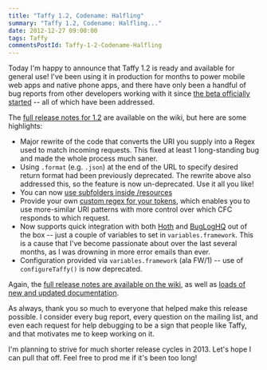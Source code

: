 ```yaml
---
title: "Taffy 1.2, Codename: Halfling"
summary: "Taffy 1.2, Codename: Halfling..."
date: 2012-12-27 09:00:00
tags: Taffy
commentsPostId: Taffy-1-2-Codename-Halfling
---
```


Today I'm happy to announce that Taffy 1.2 is ready and available for general use! I've been using it in production for months to power mobile web apps and native phone apps, and there have only been a handful of bug reports from other developers working with it since [the beta officially started](/blog/2012/Taffy-1-2-Beta-in-the-wild/) -- all of which have been addressed.

The [full release notes for 1.2](https://github.com/atuttle/Taffy/wiki/Releases) are available on the wiki, but here are some highlights:

 * Major rewrite of the code that converts the URI you supply into a Regex used to match incoming requests. This fixed at least 1 long-standing bug and made the whole process much saner.
 * Using `.format` (e.g. `.json`) at the end of the URL to specify desired return format had been previously deprecated. The rewrite above also addressed this, so the feature is now un-deprecated. Use it all you like!
 * You can now [use subfolders inside /resources](https://github.com/atuttle/Taffy/wiki/Organizing-your-resources-into-subfolders)
 * Provide your own [custom regex for your tokens](https://github.com/atuttle/Taffy/wiki/Custom-token-regular-expressions), which enables you to use more-similar URI patterns with more control over which CFC responds to which request.
 * Now supports quick integration with both [Hoth](https://github.com/aarongreenlee/Hoth) and [BugLogHQ](https://github.com/oarevalo/BugLogHQ) out of the box -- just a couple of variables to set in `variables.framework`. This is a cause that I've become passionate about over the last several months, as I was drowning in more error emails than ever.
 * Configuration provided via `variables.framework` (ala FW/1) -- use of `configureTaffy()` is now deprecated.

Again, the [full release notes are available on the wiki](https://github.com/atuttle/Taffy/wiki/Releases), as well as [loads of new and updated documentation](https://github.com/atuttle/Taffy/wiki/_pages).

As always, thank you so much to everyone that helped make this release possible. I consider every bug report, every question on the mailing list, and even each request for help debugging to be a sign that people like Taffy, and that motivates me to keep working on it.

I'm planning to strive for much shorter release cycles in 2013. Let's hope I can pull that off. Feel free to prod me if it's been too long!
